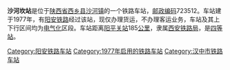 {{noteTA
|1=zh-cn:始发车次; zh-hk:列車班次;
|2=zh-cn:车次; zh-hk:班次;
}}
{{Infobox China railway station 
|车站名称 = 沙河坎站
|车站名称拼音 = 
|车站地址 = [[陕西省|陕西省]][[西乡县|西乡县]]
|归属 = [[西安铁路局|西安铁路局]]
|车站等级 = [[四等站_(中铁)|四等站]]
|线路 = [[阳安铁路|阳安铁路]]
}}
'''沙河坎站'''是位于[[陕西省|陕西省]][[西乡县|西乡县]][[沙河镇|沙河镇]]的一个铁路车站，[[邮政编码|邮政编码]]723512。车站建于1977年，有[[阳安铁路|阳安铁路]]经过该站，现仅办理货运，不办理客运业务，车站及其上下行区间均为[[电气化|电气化]]区段。车站距离[[阳平关站|阳平关站]]185[[公里|公里]]，隶属[[西安铁路局|西安铁路局]]，是[[四等站_(中铁)|四等站]]。

{{start rail box}}
{{s-inop|[[五堵门站|五堵门站]]}}
{{s-line|[[阳安铁路|阳安铁路]]}}
{{s-inop|[[马踪滩站|马踪滩站]]}}
{{end box}}
{{阳安铁路}}
{{铁路车站小作品}}
{{陕西小作品}}

[[Category:阳安铁路车站|Category:阳安铁路车站]]
[[Category:1977年启用的铁路车站|Category:1977年启用的铁路车站]]
[[Category:汉中市铁路车站|Category:汉中市铁路车站]]